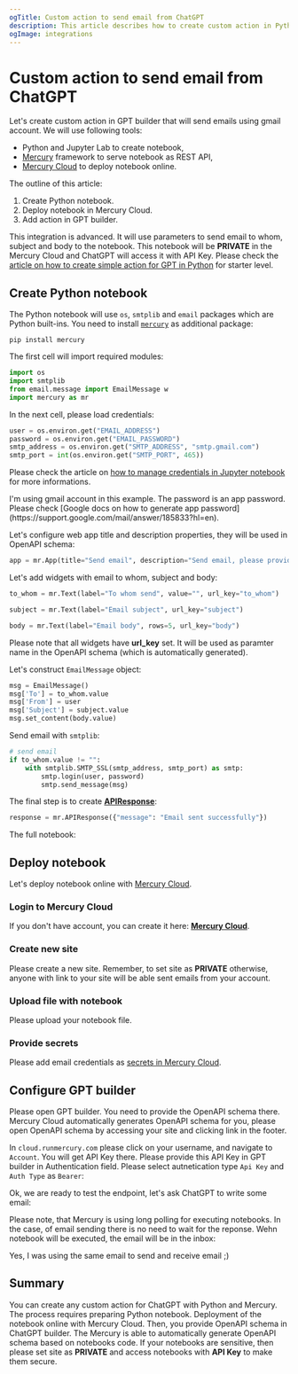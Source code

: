 ```yaml
---
ogTitle: Custom action to send email from ChatGPT
description: This article describes how to create custom action in Python for sending emails from ChatGPT.
ogImage: integrations
---
```




# Custom action to send email from ChatGPT

Let's create custom action in GPT builder that will send emails using gmail account. We will use following tools:

- Python and Jupyter Lab to create notebook,
- [Mercury](https://github.com/mljar/mercury) framework to serve notebook as REST API,
- [Mercury Cloud](/pricing/) to deploy notebook online.

The outline of this article:
1. Create Python notebook.
2. Deploy notebook in Mercury Cloud.
3. Add action in GPT builder.

This integration is advanced. It will use parameters to send email to whom, subject and body to the notebook. This notebook will be **PRIVATE** in the Mercury Cloud and ChatGPT will access it with API Key. Please check the [article on how to create simple action for GPT in Python](/use/gpt-builder-action/) for starter level.

## Create Python notebook

The Python notebook will use `os`, `smtplib` and `email` packages which are Python built-ins. You need to install [`mercury`](https://github.com/mljar/mercury) as additional package:

```
pip install mercury
```

The first cell will import required modules:

```python
import os
import smtplib
from email.message import EmailMessage w
import mercury as mr
```

In the next cell, please load credentials:

```python
user = os.environ.get("EMAIL_ADDRESS")
password = os.environ.get("EMAIL_PASSWORD")
smtp_address = os.environ.get("SMTP_ADDRESS", "smtp.gmail.com")
smtp_port = int(os.environ.get("SMTP_PORT", 465))
```

Please check the article on [how to manage credentials in Jupyter notebook](https://mljar.com/blog/jupyter-notebook-credentials/) for more informations. 

<Callout type="info">
I'm using gmail account in this example. The password is an app password. Please check [Google docs on how to generate app password](https://support.google.com/mail/answer/185833?hl=en).
</Callout>

Let's configure web app title and description properties, they will be used in OpenAPI schema:
```python
app = mr.App(title="Send email", description="Send email, please provide to whom address, subject and message body")
```

Let's add widgets with email to whom, subject and body:
```python
to_whom = mr.Text(label="To whom send", value="", url_key="to_whom")
```
```python
subject = mr.Text(label="Email subject", url_key="subject")
```
```python
body = mr.Text(label="Email body", rows=5, url_key="body")
```

Please note that all widgets have **url_key** set. It will be used as paramter name in the OpenAPI schema (which is automatically generated).

Let's construct `EmailMessage` object:

```python
msg = EmailMessage()
msg['To'] = to_whom.value
msg['From'] = user
msg['Subject'] = subject.value
msg.set_content(body.value)
```

Send email with `smtplib`:

```python
# send email
if to_whom.value != "":
    with smtplib.SMTP_SSL(smtp_address, smtp_port) as smtp:
        smtp.login(user, password)
        smtp.send_message(msg)
```

The final step is to create [**APIResponse**](/docs/output-widgets/apiresponse/):

```python
response = mr.APIResponse({"message": "Email sent successfully"})
```

The full notebook:
<Screenshot src={notebookPng} alt="Notebook for sending email" />


## Deploy notebook

Let's deploy notebook online with [Mercury Cloud](/pricing/). 

<div className="steps-container">

### Login to Mercury Cloud

If you don't have account, you can create it here: [**Mercury Cloud**](https://cloud.runmercury.com/register).

### Create new site

Please create a new site. Remember, to set site as **PRIVATE** otherwise, anyone with link to your site will be able sent emails from your account.

<Screenshot src={createSitePng} alt="Create Site in Mercury Cloud" />

### Upload file with notebook

Please upload your notebook file.

### Provide secrets

Please add email credentials as [secrets in Mercury Cloud](/docs/secrets/).

</div>

## Configure GPT builder

Please open GPT builder. You need to provide the OpenAPI schema there. Mercury Cloud automatically generates OpenAPI schema for you, please open OpenAPI schema by accessing your site and clicking link in the footer.

<Screenshot src={gptBuilderPng} alt="Configure GPT builder with OpenAPI schema" />

In `cloud.runmercury.com` please click on your username, and navigate to `Account`. You will get API Key there. Please provide this API Key in GPT builder in Authentication field. Please select autnetication type `Api Key` and `Auth Type` as `Bearer`:

<Screenshot src={setAuthPng} alt="Add authentication to your notebook" />

Ok, we are ready to test the endpoint, let's ask ChatGPT to write some email:

<Screenshot src={emailSentPng} alt="Email sent from ChatGPT" />

Please note, that Mercury is using long polling for executing notebooks. In the case, of email sending there is no need to wait for the reponse. Wehn notebook will be executed, the email will be in the inbox:

<Screenshot src={gmailPng} alt="Gmail view of emial from ChatGPT" />

Yes, I was using the same email to send and receive email ;)

## Summary

You can create any custom action for ChatGPT with Python and Mercury. The process requires preparing Python notebook. Deployment of the notebook online with Mercury Cloud. Then, you provide OpenAPI schema in ChatGPT builder. The Mercury is able to automatically generate OpenAPI schema based on notebooks code. If your notebooks are sensitive, then please set site as **PRIVATE** and access notebooks with **API Key** to make them secure.
